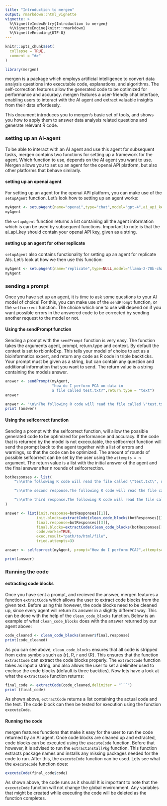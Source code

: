 ```yaml
---
title: "Introduction to mergen"
output: rmarkdown::html_vignette
vignette: >
  %\VignetteIndexEntry{Introduction to mergen}
  %\VignetteEngine{knitr::rmarkdown}
  %\VignetteEncoding{UTF-8}
---
```


```r
knitr::opts_chunk$set(
  collapse = TRUE,
  comment = "#>"
)
```

```r
library(mergen)
```

mergen is a package which employs artificial intelligence to convert data analysis questions into executable code, explanations, and algorithms. The self-correction features allow the generated code to be optimized for performance and accuracy. mergen features a user-friendly chat interface, enabling users to interact with the AI agent and extract valuable insights from their data effortlessly.

This document introduces you to mergen's basic set of tools, and shows you how to apply them
to answer data analysis related questions and generate relevant R code. 

### setting up an AI-agent
To be able to interact with an AI agent and use this agent for subsequent tasks, mergen contains two functions for setting up a framework for the agent. Which function to use, depends on the AI agent you want to use. Mergen allows you to set up an agent for the openai API platform, but also other platforms that behave similarly.

#### setting up an openai agent
For setting up an agent for the openai API platform, you can make use of the `setupAgent` function.
Let's look how to setting up an agent works:

```r
myAgent <- setupAgent(name="openai",type="chat",model="gpt-4",ai_api_key = "your_key")
myAgent
```

the `setupAgent` function returns a list containing all the agent information which is can be used by subsequent functions. Important to note is that the ai_api_key should contain your openai API key, given as a string. 

#### setting up an agent for other replicate
`setupAgent` also contains functionality for setting up an agent for replicate AIs. Let's look at how we then use this function:

```r
myAgent <- setupAgent(name="replicate",type=NULL,model="llama-2-70b-chat",ai_api_key="my_key")
myAgent
```

### sending a prompt

Once you have set up an agent, it is time to ask some questions to your AI model of choice! For this, you can make use of the `sendPrompt` function, or the `selfcorrect` function. The choice which one to use will depend on if you want possible errors in the answered code to be corrected by sending another request to the model or not. 

#### Using the sendPrompt function
Sending a prompt with the `sendPrompt` function is very easy. The function takes the arguments agent, prompt, return.type and context. By default the context is set to rbionfoExp. This tells your model of choice to act as a bioinformatics expert, and return any code as R code in triple backticks. Your prompt must be given as a string, but can contain any question and additional information that you want to send. The return value is a string containing the models answer. 

```r
answer <- sendPrompt(myAgent,
                     "how do I perform PCA on data in
                     a file called test.txt?",return.type = "text")
answer
```
```r
answer <- "\n\nThe following R code will read the file called \"test.txt\", normalize the table and do PCA. First, the code will read the file into an R data frame: \n\n```\ndata <- read.table(\"test.txt\", header = TRUE, sep = \"\\t\")\n```\n\nNext, the data will be normalized to the range of 0 to 1:\n\n```\nnormalized.data <- scale(data, center = TRUE, scale = TRUE)\n```\n\nFinally, the normalized data will be used to do a Principal Component Analysis (PCA):\n\n```\npca <- princomp(normalized.data)\n```"
print (answer)
```

#### Using the selfcorrect function

Sending a prompt with the selfcorrect function, will allow the possible generated code to be optimized for performance and accuracy. If the code that is returned by the model is not excecutable, the selfcorrect function will send the prompt back to the agent together with a list of errors and warnings, so that the code can be optimized. The amount of rounds of possible selfcorrect can be set by the user using the `attempts = n` argument. The return value is a list with the initial answer of the agent and the final answer after n rounds of selfcorrection. 

```r
botResponses <- list(
    "\n\nThe following R code will read the file called \"test.txt\", normalize the table and do PCA. First, the code will read the file into an R data frame: \n\n```R\ndata <- read.table(\"test.txt\", header = TRUE, sep = \"\\t\")\n```\n\nNext, the data will be normalized to the range of 0 to 1:\n\n```{r}\nnormalized.data <- scale(data, center = TRUE, scale = TRUE)\n```\n\nFinally, the normalized data will be used to do a Principal Component Analysis (PCA):\n\n```{R}\npca <- princomp(normalized.data)\n```",

    "\n\nThe second response.The following R code will read the file called \"test.txt\", normalize the table and do PCA. First, the code will read the file into an R data frame: \n\n```\ndata <- read.table(\"test.txt\", header = TRUE, sep = \"\\t\")\n```\n\nNext, the data will be normalized to the range of 0 to 1:\n\n```\nnormalized.data <- scale(data, center = TRUE, scale = TRUE)\n```\n\nFinally, the normalized data will be used to do a Principal Component Analysis (PCA):\n\n```\npca <- princomp(normalized.data)\n```",

    "\n\nThe third response.The following R code will read the file called \"test.txt\", normalize the table and do PCA. First, the code will read the file into an R data frame: \n\n```{r}\nplot(1:10)```\n\nNext, the data will be normalized to the range of 0 to 1:\n\n"
)

answer <- list(init.response=botResponses[[1]],
              init.blocks=extractCode(clean_code_blocks(botResponses[[1]])),
              final.response=botResponses[[3]],
              final.blocks=extractCode(clean_code_blocks(botResponses[[3]])),
              code.works=TRUE,
              exec.result="path/to/html/file",
              tried.attempts=3)
```
```r
answer <- selfcorrect(myAgent, prompt="How do I perform PCA?",attempts=3)
```
```r
print(answer)
```

### Running the code

#### extracting code blocks
Once you have sent a prompt, and recieved the answer, mergen features a function `extractCode` which allows the user to extract code blocks from the given text. Before using this however, the code blocks need to be cleaned up, since every agent will return its answer in a slightly different way. This can be done with the help of the `clean_code_blocks` function. Below is an example of what `clean_code_blocks` does with the answer returned by our agent above:

```r
code_cleaned <- clean_code_blocks(answer$final.response)
print(code_cleaned)
```

As you can see above, `clean_code_blocks` ensures that all code is stripped from extra symbols such as {r}, R, r and {R}. This ensures that the function `extractCode` can extract the code blocks properly. The `extractCode` function takes as input a string, and also allows the user to set a delimiter used to enclose the code blocks (default is three backtics). Now lets have a look at what the `extractCode` function returns:

```r
final_code <- extractCode(code_cleaned,delimiter = "```")
print (final_code)
```

As shown above, `extractCode` returns a list containing the actual code and the text. The code block can then be tested for execution using the function `executeCode`.

#### Running the code

mergen features functions that make it easy for the user to run the code returned by an AI agent. Once code blocks are cleaned up and extracted, code blocks can be executed using the `executeCode` function. Before that however, it is advised to run the `extractInstallPkg` function. This function extracts package names and installs any missing packages needed for the code to run. After this, the `executeCode` function can be used. Lets see what the `executeCode` function does:

```r
executeCode(final_code$code)
```
As shown above, the code runs as it should! It is important to note that the `executeCode` function will not change the global environment. Any variables that might be created while executing the code will be deleted as the function completes. 
